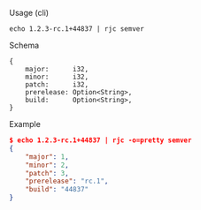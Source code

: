 Usage (cli)

```
echo 1.2.3-rc.1+44837 | rjc semver
```

Schema

```
{
    major:      i32,
    minor:      i32,
    patch:      i32,
    prerelease: Option<String>,
    build:      Option<String>,
}
```

Example

```json
$ echo 1.2.3-rc.1+44837 | rjc -o=pretty semver
{
    "major": 1,
    "minor": 2,
    "patch": 3,
    "prerelease": "rc.1",
    "build": "44837"
}
```
